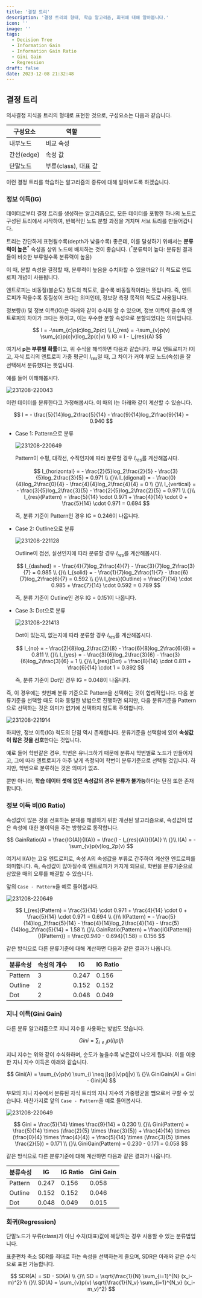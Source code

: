 ```yaml
---
title: '결정 트리'
description: '결정 트리의 형태, 학습 알고리즘, 회귀에 대해 알아봅니다.'
icon: ''
image: ''
tags:
  - Decision Tree
  - Information Gain
  - Information Gain Ratio
  - Gini Gain
  - Regression
draft: false
date: 2023-12-08 21:32:48
---
```


## 결정 트리

의사결정 지식을 트리의 형태로 표현한 것으로, 구성요소는 다음과 같습니다.

| 구성요소 | 역할 |
|---|---|
| 내부노드 | 비교 속성 |
| 간선(edge) | 속성 값 |
| 단말노드 | 부류(class), 대표 값 |

이런 결정 트리를 학습하는 알고리즘의 종류에 대해 알아보도록 하겠습니다.

### 정보 이득(IG)

데이터로부터 결정 트리를 생성하는 알고리즘으로, 모든 데이터를 포함한 하나의 노드로 구성된 트리에서 시작하여, 반복적인 노드 분할 과정을 거치며 서브 트리를 만들어갑니다.

트리는 간단하게 표현될수록(depth가 낮을수록) 좋은데, 이를 달성하기 위해서는 **분류력이 높은$^*$** 속성을 상위 노드에 배치하는 것이 좋습니다.
($^*$분류력이 높다: 분류된 결과들이 비슷한 부류일수록 분류력이 높음)

이 때, 분할 속성을 결정할 때, 분류력이 높음을 수치화할 수 있을까요?
이 척도로 엔트로피 개념이 사용됩니다.

엔트로피는 비동질(불순도) 정도의 척도로, 클수록 비동질적이라는 뜻입니다.
즉, 엔트로피가 작을수록 동질성이 크다는 의미인데, 정보량 측정 목적의 척도로 사용됩니다.

정보량(I) 및 정보 이득(IG)은 아래와 같이 수식화 할 수 있으며, 정보 이득이 클수록 엔트로피의 차이가 크다는 뜻이고, 이는 우수한 분할 속성으로 분할되었다는 의미입니다.

$$
I = -\sum_{c}p(c)log_2p(c) \\
I_{res} = -\sum_{v}p(v) \sum_{c}p(c|v)log_2p(c|v) \\
IG = I - I_{res}(A)
$$

여기서 **p는 부류별 확률**이고, 위 수식을 해석하면 다음과 같습니다.
부모 엔트로피가 $I$이고, 자식 트리의 엔트로피 가중 평균이 $I_{res}$일 때, 그 차이가 커야 부모 노드(속성)을 잘 선택해서 분류했다는 뜻입니다.

예를 들어 이해해봅시다.

![231208-220043](/posts/final_01/231208-220043.png)

이런 데이터를 분류한다고 가정해봅시다.
이 때의 I는 아래와 같이 계산할 수 있습니다.

$$
I = - \frac{5}{14}log_2\frac{5}{14} - \frac{9}{14}log_2\frac{9}{14} = 0.940
$$

- Case 1: Pattern으로 분류

    ![231208-220649](/posts/final_01/231208-220649.png)

    Pattern이 수평, 대각선, 수직인지에 따라 분류할 경우 $I_{res}$를 계산해봅시다.

    $$
    I_{horizontal} = - \frac{2}{5}log_2\frac{2}{5} - \frac{3}{5}log_2\frac{3}{5} = 0.971 \\
    {}\\
    I_{digonal} = - \frac{0}{4}log_2\frac{0}{4} - \frac{4}{4}log_2\frac{4}{4} = 0 \\
    {}\\
    I_{vertical} = - \frac{3}{5}log_2\frac{3}{5} - \frac{2}{5}log_2\frac{2}{5} = 0.971 \\
    {}\\
    I_{res}(Pattern) = \frac{5}{14} \cdot 0.971 + \frac{4}{14} \cdot 0 + \frac{5}{14} \cdot 0.971 = 0.694
    $$

    즉, 분류 기준이 Pattern인 경우 IG = 0.246이 나옵니다.

- Case 2: Outline으로 분류

    ![231208-221128](/posts/final_01/231208-221128.png)

    Outline이 점선, 실선인지에 따라 분류할 경우 $I_{res}$를 계산해봅시다.

    $$
    I_{dashed} = - \frac{4}{7}log_2\frac{4}{7} - \frac{3}{7}log_2\frac{3}{7} = 0.985 \\
    {}\\
    I_{solid} = - \frac{1}{7}log_2\frac{1}{7} - \frac{6}{7}log_2\frac{6}{7} = 0.592 \\
    {}\\
    I_{res}(Outline) = \frac{7}{14} \cdot 0.985 + \frac{7}{14} \cdot 0.592 = 0.789
    $$

    즉, 분류 기준이 Outline인 경우 IG = 0.151이 나옵니다.

- Case 3: Dot으로 분류

    ![231208-221413](/posts/final_01/231208-221413.png)

    Dot이 있는지, 없는지에 따라 분류할 경우 $I_{res}$를 계산해봅시다.

    $$
    I_{no} = - \frac{2}{8}log_2\frac{2}{8} - \frac{6}{8}log_2\frac{6}{8} = 0.811 \\
    {}\\
    I_{yes} = - \frac{3}{6}log_2\frac{3}{6} - \frac{3}{6}log_2\frac{3}{6} = 1 \\
    {}\\
    I_{res}(Dot) = \frac{8}{14} \cdot 0.811 + \frac{6}{14} \cdot 1 = 0.892
    $$

    즉, 분류 기준이 Dot인 경우 IG = 0.048이 나옵니다.

즉, 이 경우에는 첫번째 분류 기준으로 Pattern을 선택하는 것이 합리적입니다.
다음 분류기준을 선택할 때도 이와 동일한 방법으로 진행하면 되지만, 다음 분류기준을 Pattern으로 선택하는 것은 의미가 없기에 선택하지 않도록 주의합니다.

![231208-221914](/posts/final_01/231208-221914.png)

하지만, 정보 이득(IG) 척도의 단점 역시 존재합니다.
분류기준을 선택함에 있어 **속성값이 많은 것을 선호**한다는 것입니다.

예로 들어 학번같은 경우, 학번은 유니크하기 때문에 분류시 학번별로 노드가 만들어지고, 그에 따라 엔트로피가 아주 낮게 측정되어 학번이 분류기준으로 선택될 것입니다.
하지만, 학번으로 분류하는 것은 의미가 없죠.

뿐만 아니라, **학습 데이터 셋에 없던 속성값의 경우 분류가 불가능**하다는 단점 또한 존재합니다.

### 정보 이득 비(IG Ratio)

속성값이 많은 것을 선호하는 문제를 해결하기 위한 개선된 알고리즘으로, 속성값이 많은 속성에 대한 불이익을 주는 방향으로 동작합니다.

$$
GainRatio(A) = \frac{IG(A)}{I(A)} = \frac{I - I_{res}(A)}{I(A)} \\
{}\\
I(A) = - \sum_{v}p(v)log_2p(v)
$$

여기서 I(A)는 고유 엔트로피로, 속성 A의 속성값을 부류로 간주하여 계산한 엔트로피를 의미합니다.
즉, 속성값이 많아질수록 엔트로피가 커지게 되므로, 학번을 분류기준으로 삼았을 때의 오류를 해결할 수 있습니다.

앞의 `Case - Pattern`을 예로 들어봅시다.


![231208-220649](/posts/final_01/231208-220649.png)

$$
I_{res}(Pattern) = \frac{5}{14} \cdot 0.971 + \frac{4}{14} \cdot 0 + \frac{5}{14} \cdot 0.971 = 0.694 \\
{}\\
I(Pattern) = - \frac{5}{14}log_2\frac{5}{14} - \frac{4}{14}log_2\frac{4}{14} - \frac{5}{14}log_2\frac{5}{14} = 1.58 \\
{}\\
GainRatio(Pattern) = \frac{IG(Pattern)}{I(Pattern)} = \frac{0.940 - 0.694}{1.58} = 0.156
$$

같은 방식으로 다른 분류기준에 대해 계산하면 다음과 같은 결과가 나옵니다.

| 분류속성 | 속성의 개수 | IG | IG Ratio |
|---|---|---|---|
| Pattern | 3 | 0.247 | 0.156 |
| Outline | 2 | 0.152 | 0.152 |
| Dot | 2 | 0.048 | 0.049 |

### 지니 이득(Gini Gain)

다른 분류 알고리즘으로 지니 지수를 사용하는 방법도 있습니다.

$$
Gini = \sum_{i \neq j}p(i)p(j)
$$

지니 지수는 위와 같이 수식화하며, 순도가 높을수록 낮은값이 나오게 됩니다.
이를 이용한 지니 지수 이득은 아래와 같습니다.

$$
Gini(A) = \sum_{v}p(v) \sum_{i \neq j}p(i|v)p(j|v) \\
{}\\
GiniGain(A) = Gini - Gini(A)
$$

부모의 지니 지수에서 분류된 자식 트리의 지니 지수의 가중평균을 뺌으로서 구할 수 있습니다.
마찬가지로 앞의 `Case - Pattern`을 예로 들어봅시다.

![231208-220649](/posts/final_01/231208-220649.png)

$$
Gini = \frac{5}{14} \times \frac{9}{14} = 0.230 \\
{}\\
Gini(Pattern) = \frac{5}{14} \times (\frac{2}{5} \times \frac{3}{5}) + \frac{4}{14} \times (\frac{0}{4} \times \frac{4}{4}) + \frac{5}{14} \times (\frac{3}{5} \times \frac{2}{5}) = 0.171 \\
{}\\
GiniGain(Pattern) = 0.230 - 0.171 = 0.058
$$

같은 방식으로 다른 분류기준에 대해 계산하면 다음과 같은 결과가 나옵니다.

| 분류속성 | IG | IG Ratio | Gini Gain
|---|---|---|---|
| Pattern | 0.247 | 0.156 | 0.058 |
| Outline | 0.152 | 0.152 | 0.046 |
| Dot | 0.048 | 0.049 | 0.015 |

### 회귀(Regression)

단말노드가 부류(class)가 아닌 수치(대표)값에 해당하는 경우 사용할 수 있는 분류법입니다.

표준편차 축소 SDR를 최대로 하는 속성을 선택하는게 졸으며, SDR은 아래와 같은 수식으로 표현 가능합니다.

$$
SDR(A) = SD - SD(A) \\
{}\\
SD = \sqrt{\frac{1}{N} \sum_{i=1}^{N} (x_i-m)^2} \\
{}\\
SD(A) = \sum_{v}p(v) \sqrt{\frac{1}{N_v} \sum_{i=1}^{N_v} (x_i-m_v)^2}
$$